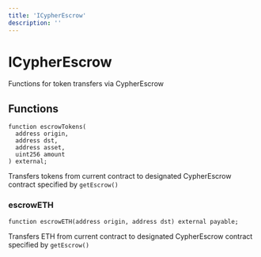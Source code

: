 ```yaml
---
title: 'ICypherEscrow'
description: ''
---
```


# ICypherEscrow

Functions for token transfers via CypherEscrow

## Functions

```solidity
function escrowTokens(
  address origin,
  address dst,
  address asset,
  uint256 amount
) external;
```

Transfers tokens from current contract to designated CypherEscrow contract specified by `getEscrow()`

### escrowETH

```solidity
function escrowETH(address origin, address dst) external payable;
```

Transfers ETH from current contract to designated CypherEscrow contract specified by `getEscrow()`
